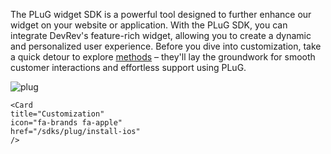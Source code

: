 The PLuG widget SDK is a powerful tool designed to further enhance our widget on your website or application. With the PLuG SDK, you can integrate DevRev's feature-rich widget, allowing you to create a dynamic and personalized user experience.
Before you dive into customization, take a quick detour to explore [methods](./methods) –  they'll lay the groundwork for smooth customer interactions and effortless support using PLuG.

![plug](../../img/plug.gif)

<Cards>
    <Card
    title="Methods"
    icon="fa-brands fa-android"
    href="/sdks/plug/install-android"
    />

    <Card
    title="Customization"
    icon="fa-brands fa-apple"
    href="/sdks/plug/install-ios"
    />
</Cards>
